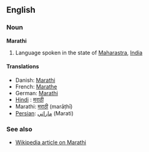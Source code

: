 ==English==
===Noun===
'''Marathi'''

# Language spoken in the state of [[Maharastra]], [[India]]

====Translations====
* Danish: [[Marathi]]<!-- upper- or lowercase? -->
* French: [[Marathe]]
* German: [[Marathi]]
* [[Hindi]] : [[मराठी]]
* Marathi: [[मराठी]] (marāṭhī)
* [[Persian]]: [[ماراتي]] (Marati)

===See also===
*[[w:Marathi language|Wikipedia article on Marathi]]
